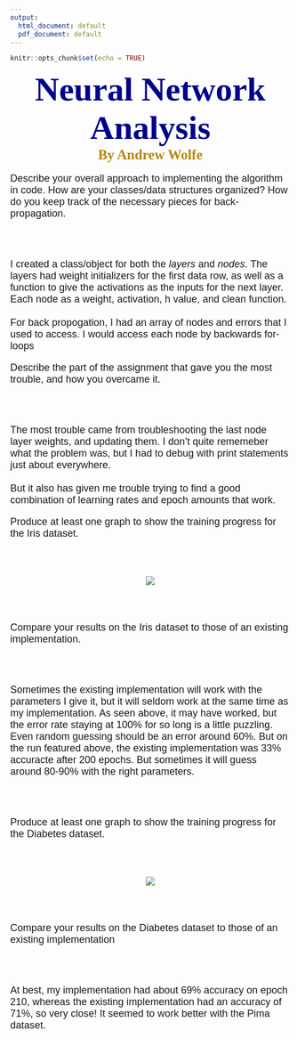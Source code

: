 ```yaml
---
output:
  html_document: default
  pdf_document: default
---
```


```r
knitr::opts_chunk$set(echo = TRUE)
```

<h1 id = "title">Neural Network Analysis</h1>

<h2 id = "name">By Andrew Wolfe</h2>

<p id = "question">Describe your overall approach to implementing the algorithm in code. How are your classes/data structures organized? How do you keep track of the necessary pieces for back-propagation.</p>

<br><br>

<p id = "answer">I created a class/object for both the <i>layers</i> and <i>nodes</i>. The layers had weight initializers for the first data row, as well as a function to give the activations as the inputs for the next layer. Each node as a weight, activation, h value, and clean function.<br><br>For back propogation, I had an array of nodes and errors that I used to access. I would access each node by backwards for-loops</p>

<p id = "question">Describe the part of the assignment that gave you the most trouble, and how you overcame it.</p>

<br><br>

<p id = "answer">The most trouble came from troubleshooting the last node layer weights, and updating them. I don't quite rememeber what the problem was, but I had to debug with print statements just about everywhere.<br><br> But it also has given me trouble trying to find a good combination of learning rates and epoch amounts that work.</p>

<p id = "question">Produce at least one graph to show the training progress for the Iris dataset.</p>

<br><br>

<center>
![](/Users/Wolfe/Desktop/Winter 2018/Machine Learning/iris.png)
</center>

<br><br>

<p id = "question">Compare your results on the Iris dataset to those of an existing implementation.</p>

<br><br>

<p id = "answer">Sometimes the existing implementation will work with the parameters I give it, but it will seldom work at the same time as my implementation. As seen above, it may have worked, but the error rate staying at 100% for so long is a little puzzling. Even random guessing should be an error around 60%. But on the run featured above, the existing implementation was 33% accuracte after 200 epochs. But sometimes it will guess around 80-90% with the right parameters.</p>

<br><br>

<p id = "question">Produce at least one graph to show the training progress for the Diabetes dataset.</p>

<br><br>

<center>

![](/Users/Wolfe/Desktop/Winter 2018/Machine Learning/pima.png)

</center>

<br><br>

<p id = "question">Compare your results on the Diabetes dataset to those of an existing implementation</p>

<br><br>

<p id = "answer">At best, my implementation had about 69% accuracy on epoch 210, whereas the existing implementation had an accuracy of 71%, so very close! It seemed to work better with the Pima dataset.</p>

<style>
@import url('https://fonts.googleapis.com/css?family=Passion+One');
@import url('https://fonts.googleapis.com/css?family=Poiret+One');
@import url('https://fonts.googleapis.com/css?family=Pathway+Gothic+One');
@import url('https://fonts.googleapis.com/css?family=Poppins');
#title{
margin: auto;
text-align: center;
font-family: 'Passion One', cursive;
color: darkblue;
font-size: 60px;
}
#name {
margin: auto;
text-align: center;
font-family: 'Poiret One', cursive;
color: darkgoldenrod;
font-size: 25px;
}
#question{
font-family: 'Pathway Gothic One', sans-serif;
font-size: 18px;
}
#answer{
font-size: 18px;
font-family: 'Poppins', sans-serif;
}
</style>